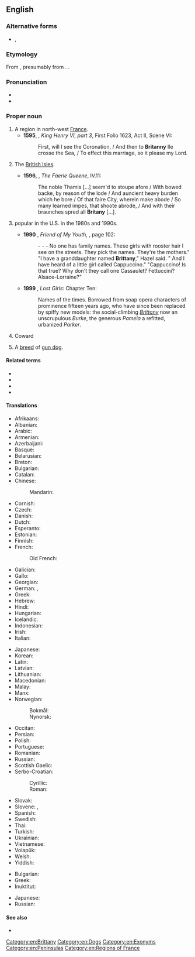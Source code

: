 ==English==
{{wikipedia|dab=Brittany (disambiguation)|Brittany}}

===Alternative forms===
* {{sense|female given name}} {{l|en|Britney}}, {{l|en|Brittney}}

===Etymology===
From {{etyl|la|en}} {{m|la|Brittania}}, presumably from {{der|en|cel|-}}. {{doublet|en|Britain}}.

===Pronunciation===
* {{IPA|/ˈbɹɪtəni/|lang=en}}
* {{audio|en-us-Brittany.ogg|Audio (US)|lang=en}}

===Proper noun===
{{wikipedia|Brittany|Brittany (historical kingdom, duchy and French province)}}
{{en-proper noun}}

# A region in north-west [[France]]. {{defdate|from 15th c.}}
#* '''1595''', {{w|William Shakespeare}}, ''King Henry VI, part 3'', First Folio 1623, Act II, Scene VI:
#*: First, will I see the Coronation, / And then to '''Britanny''' Ile crosse the Sea, / To effect this marriage, so it please my Lord.
# {{lb|en|obsolete|chiefly|poetic}} The [[British Isles]]. {{defdate|15th-19th c.}}
#* '''1596''', {{w|Edmund Spenser}}, ''The Faerie Queene'', IV.11:
#*: The noble Thamis […] seem'd to stoupe afore / With bowed backe, by reason of the lode / And auncient heavy burden which he bore / Of that faire City, wherein make abode / So many learned impes, that shoote abrode, / And with their braunches spred all '''Britany''' […].
# {{given name|lang=en|female|from=place names}} popular in the U.S. in the 1980s and 1990s.
#* '''1990''' {{w|Alice Munro}}, ''Friend of My Youth'', {{ISBN|0679729577}}, page 102:
#*: - - - No one has family names. These girls with rooster hair I see on the streets. They pick the names. They're the mothers." "I have a granddaughter named '''Brittany'''," Hazel said. " And I have heard of a little girl called Cappuccino." "Cappuccino! Is that true? Why don't they call one Cassaulet? Fettuccini? Alsace-Lorraine?"
#* '''1999''' {{w|Andrew Pyper}}, ''Lost Girls'': Chapter Ten:
#*: Names of the times. Borrowed from soap opera characters of prominence fifteen years ago, who have since been replaced by spiffy new models: the social-climbing ''[[Brittany]]'' now an unscrupulous ''Burke'', the generous ''Pamela'' a refitted, urbanized ''Parker''.
# {{lb|en|prison slang}} Coward
# {{lb|en|dogs}} A [[breed]] of [[gun dog]].

====Related terms====
* {{l|en|Breton}}
* {{l|en|Britain}}
* {{l|en|British}}
* {{l|en|Briton}}

====Translations====
{{trans-top|region of North West France}}
* Afrikaans: {{t|af|Bretagne}}
* Albanian: {{t|sq|Bretanja}}
* Arabic: {{t|ar|بَرْطانِيَة|f}}
* Armenian: {{t|hy|Բրետան}}
* Azerbaijani: {{t|az|Bretan}}
* Basque: {{t|eu|Bretainia}}
* Belarusian: {{t|be|Брэта́нь|f}}
* Breton: {{t+|br|Breizh}}
* Bulgarian: {{t|bg|Брета́н|f|sc=Cyrl}}
* Catalan: {{t|ca|Bretanya|f}}
* Chinese:
*: Mandarin: {{t+|cmn|布列塔尼|tr=Bùliètǎní|sc=Hani}}
* Cornish: {{t|kw|Breten|f}}
* Czech: {{t+|cs|Bretaň|f}}
* Danish: {{t+|da|Bretagne}}
* Dutch: {{t+|nl|Bretagne}}
* Esperanto: {{t|eo|Bretonio}}
* Estonian: {{t+|et|Bretagne}}
* Finnish: {{t+|fi|Bretagne}}
* French: {{t+|fr|Bretagne|f}}
*: Old French: {{t|fro|Bretaigne la Menur|f}}
* Galician: {{t+|gl|Bretaña|f}}
* Gallo: {{t|roa-gal|Bertaèyn}}
* Georgian: {{t|ka|ბრეტანი}}
* German: {{t+|de|Bretagne|f}}, {{t|de|Kleinbritannien|n}}
* Greek: {{t+|el|Βρετάνη|f}}
* Hebrew: {{t|he|ברטאן|f|tr=bretayn}}
* Hindi: {{t|hi|ब्रतान्य|f}}
* Hungarian: {{t+|hu|Bretagne}}
* Icelandic: {{t+|is|Bretanía|f}}
* Indonesian: {{t|id|Bretagne}}
* Irish: {{t|ga|Briotáin|f}}
* Italian: {{t+|it|Bretagna|f}}
{{trans-mid}}
* Japanese: {{t|ja|ブルターニュ|tr=Burutānyu|sc=Jpan}}
* Korean: {{t|ko|^브르타뉴}}
* Latin: {{t|la|Britannia Minor|f}}
* Latvian: {{t|lv|Bretaņa|f}}
* Lithuanian: {{t|lt|Bretanė|f}}
* Macedonian: {{t+|mk|Брета́ња|f}}
* Malay: {{t|ms|Bretagne}}
* Manx: {{t|gv|Britaan|f|alt=Yn Vritaan}}
* Norwegian:
*: Bokmål: {{t|nb|Bretagne|n}}
*: Nynorsk: {{t|nn|Bretagne|n}}
* Occitan: {{t+|oc|Bretanha|f}}
* Persian: {{t|fa|برتاین|tr=bretayn}}
* Polish: {{t+|pl|Bretania|f}}
* Portuguese: {{t+|pt|Bretanha|f}}
* Romanian: {{t|ro|Bretania|f}}
* Russian: {{t+|ru|Брета́нь|f}}
* Scottish Gaelic: {{t|gd|A' Bhreatann Bheag|f}}
* Serbo-Croatian:
*: Cyrillic: {{t|sh|Бретања|f}}
*: Roman: {{t+|sh|Bretanja|f}}
* Slovak: {{t|sk|Bretónsko|n}}
* Slovene: {{t|sl|Bretanija|f}}, {{t|sl|Bretanja|f}}
* Spanish: {{t+|es|Bretaña|f}}
* Swedish: {{t|sv|Bretagne}}
* Thai: {{t|th|เบรอตาญ}}
* Turkish: {{t|tr|Bretonya}}
* Ukrainian: {{t|uk|Бретань|f}}
* Vietnamese: {{t|vi|Bretagne}}
* Volapük: {{t+|vo|Bretän}}
* Welsh: {{t+|cy|Llydaw}}
* Yiddish: {{t|yi|ברעטאַן|f}}
{{trans-bottom}}

{{trans-top|female given name}}
* Bulgarian: {{t|bg|Бри́тани|f|sc=Cyrl}}
* Greek: {{t|el|Μπρίτνεϊ|f}}
* Inuktitut: {{t|iu|ᑉᕆᑦᑕᓂ|sc=Cans}}
{{trans-mid}}
* Japanese: {{t|ja|ブリタニー|tr=Buritanī|sc=Jpan}}
* Russian: {{t|ru|Бри́ттани|f}}
{{trans-bottom}}

====See also====
* {{l|en|Appendix:Countries of the world|Countries of the world}}

[[Category:en:Brittany]]
[[Category:en:Dogs]]
[[Category:en:Exonyms]]
[[Category:en:Peninsulas]]
[[Category:en:Regions of France]]